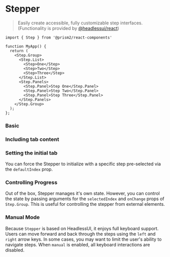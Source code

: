 
<Meta title="Docs/Stepper" of={StepperStories} />

# Stepper

> Easily create accessible, fully customizable step interfaces. (Functionality is provided by [@headlessui/react](https://headlessui.com/react/tabs))

```tsx
import { Step } from '@prism2/react-components'

function MyApp() {
  return (
    <Step.Group>
      <Step.List>
        <Step>One</Step>
        <Step>Two</Step>
        <Step>Three</Step>
      </Step.List>
      <Step.Panels>
        <Step.Panel>Step One</Step.Panel>
        <Step.Panel>Step Two</Step.Panel>
        <Step.Panel>Step Three</Step.Panel>
      </Step.Panels>
    </Step.Group>
  );
};
```

### Basic

<Primary />

### Including tab content

<Story of={StepperStories.WithPanels} />

### Setting the initial tab

You can force the Stepper to initialize with a specific step pre-selected via the `defaultIndex` prop.

<Story of={StepperStories.InitialStep} />


### Controlling Progress

Out of the box, Stepper manages it's own state. However, you can control the state by passing arguments for the `selectedIndex` and `onChange` props of `Step.Group`. This is useful for controlling the stepper from external elements.

<Story of={StepperStories.Controlled} />


### Manual Mode

Because `Stepper` is based on HeadlessUI, it enjoys full keyboard support. Users can move forward and back through the steps using the `left` and `right` arrow keys. In some cases, you may want to limit the user's ability to navigate steps. When `manual` is enabled, all keyboard interactions are disabled.

<Story of={StepperStories.Manual} />


<Controls />
